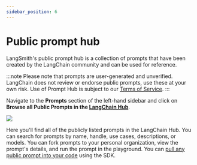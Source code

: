 ```yaml
---
sidebar_position: 6
---
```


# Public prompt hub

LangSmith's public prompt hub is a collection of prompts that have been created by the LangChain community and can be used for reference.

:::note
Please note that prompts are user-generated and unverified. LangChain does not review or endorse public prompts, use these at your own risk. Use of Prompt Hub is subject to our [Terms of Service](https://www.langchain.com/terms-of-service).
:::

Navigate to the **Prompts** section of the left-hand sidebar and click on **Browse all Public Prompts in the
[LangChain Hub](https://smith.langchain.com/hub)**.

![](./static/langchain_hub.png)

Here you'll find all of the publicly listed prompts in the LangChain Hub.
You can search for prompts by name, handle, use cases, descriptions, or models. You can fork prompts to your personal organization, view the prompt's details, and run the prompt in the playground.
You can [pull any public prompt into your code](./manage_prompts_programatically.mdx) using the SDK.